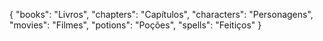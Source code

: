 {
  "books": "Livros",
  "chapters": "Capítulos",
  "characters": "Personagens",
  "movies": "Filmes",
  "potions": "Poções",
  "spells": "Feitiços"
}
